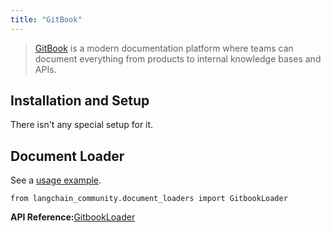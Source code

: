 ```yaml
---
title: "GitBook"
---
```


> [GitBook](https://docs.gitbook.com/) is a modern documentation platform where teams can document everything from products to internal knowledge bases and APIs.

## Installation and Setup

There isn't any special setup for it.

## Document Loader

See a [usage example](/src/oss/integrations/document_loaders/gitbook).

```
from langchain_community.document_loaders import GitbookLoader
```

**API Reference:**[GitbookLoader](https://python.langchain.com/api_reference/community/document_loaders/langchain_community.document_loaders.gitbook.GitbookLoader.html)
